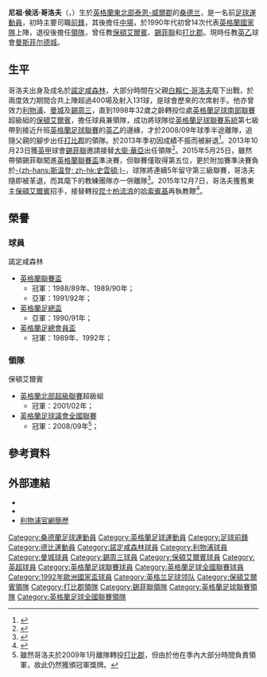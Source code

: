 {{noteTA|G1=足球|G2=FAcup|G3=EPL
|T=zh-hans:尼格尔·克拉夫; zh-hk:尼祖·哥洛夫;
|1=zh-hans:尼格尔; zh-hk:尼祖;
|2=zh-hans:克拉夫; zh-hk:哥洛夫;
|3=zh-hans:尼格尔·霍华德·克拉夫; zh-hk:尼祖·侯活·哥洛夫;
|4=zh-hans:布莱恩; zh-hk:白賴仁;
|5=zh-hans:大卫·威尔; zh-hk:大衛·華亞;
}}
{{Infobox football biography
| playername  = 尼祖·哥洛夫<br />''Nigel Clough''
| image = File:Nigel Clough.jpg
| image_size = 250px
| fullname = Nigel Howard Clough
| birth_date = {{birth date and age|1966|3|19|df=y}}<ref>{{cite news|url=https://www.independent.co.uk/news/people/profiles/nigel-clough-thickskinned-brutally-honest-who-does-he-take-after-2179645.html|title=Nigel Clough: Thick-skinned, brutally honest. Who does he take after?|date=9 January 2011|work=The Independent|location=London|first=Jon|last=Culley|accessdate=30 September 2013|archive-date=2015-09-25|archive-url=https://web.archive.org/web/20150925145429/http://www.independent.co.uk/news/people/profiles/nigel-clough-thickskinned-brutally-honest-who-does-he-take-after-2179645.html|dead-url=no}} Some sources such as his [http://www.liverpoolfc.com/history/past-players/nigel-clough Liverpool FC profile] {{webarchive|url=https://web.archive.org/web/20131003142645/http://www.liverpoolfc.com/history/past-players/nigel-clough |date=2013-10-03 }} indicate a 9 March 1966 birth date.</ref>
| birth_place = 英格蘭[[桑德兰|桑德兰]]
| height = {{height|ft=5|in=9}}
| position = [[前鋒_(足球)|前鋒]]、[[中場|中場]]
| currentclub = [[曼斯菲尔德城足球俱乐部|曼斯菲尔德城]] (領隊)
| youthyears1 = 1982–1984
| youthclubs1 = [[诺丁汉森林足球俱乐部|諾定咸森林]]             
| years1 = 1984–1993
| clubs1 = [[诺丁汉森林足球俱乐部|諾定咸森林]]             
| caps1 = 311
| goals1 = 101
| years2 = 1993–1996
| clubs2 = [[利物浦足球俱乐部|利物浦]]         
| caps2 = 39
| goals2 = 7
| years3 = 1996–1998
| clubs3 = [[曼彻斯特城足球俱乐部|曼城]]              
| caps3 = 39
| goals3 = 4
| years4 = 1996–1997
| clubs4 = → [[诺丁汉森林足球俱乐部|諾定咸森林]]                
| caps4 = 13
| goals4 = 1
| years5 = 1997
| clubs5 = → [[谢周三足球俱乐部|錫周三]]
| caps5 = 1
| goals5 = 0
| years6 = 1998–2006
| clubs6 = [[保顿艾尔宾足球俱乐部|保頓艾爾賓]]               
| caps6 = 227
| goals6 = 16
| totalcaps = 630
| totalgoals = 131
| nationalyears1 = 1986–1988
| nationalteam1 = [[英格蘭21歲以下足球代表隊|英格蘭U21]]
| nationalcaps1 = 15
| nationalgoals1 =3
| nationalyears2 = 1989–1993
| nationalteam2 = [[英格蘭足球代表隊|英格蘭]]
| nationalcaps2 = 14
| nationalgoals2 = 0
| nationalyears3 = 1990–1991
| nationalteam3 = [[英格蘭足球代表乙隊|英格蘭B隊]]
| nationalcaps3 = 3
| nationalgoals3 = 1
| manageryears1 = 1998–2009      
| managerclubs1 = [[保顿艾尔宾足球俱乐部|保頓艾爾賓]]
| manageryears2 = 2009–2013     
| managerclubs2 = [[德比郡足球俱乐部|打比郡]]
| manageryears3 = 2013–2015
| managerclubs3 = [[谢菲尔德联足球俱乐部|錫菲聯]]
| manageryears4 = 2015–2020
| managerclubs4 = [[保顿艾尔宾足球俱乐部|保頓艾爾賓]]
| manageryears5 = 2020–
| managerclubs5 =  [[曼斯菲尔德城足球俱乐部|曼斯菲尔德城]]
| pcupdate = 2011年10月26日 (三) 01:34 (UTC)
| ntupdate = 2011年10月26日 (三) 01:34 (UTC) 
}}
'''尼祖·侯活·哥洛夫'''（{{lang-en|'''Nigel Howard Clough'''}}，{{bd|1966年|3月19日|catidx=Clough, Nigel}}）生於[[英格蘭|英格蘭]][[東北英格蘭|東北部]][[泰恩-威爾郡|泰恩-威爾郡]]的[[桑德兰|桑德兰]]，是一名前[[足球|足球]][[運動員|運動員]]，初時主要司職[[前鋒_(足球)|前鋒]]，其後擔任[[中場|中場]]，於1990年代初曾14次代表[[英格蘭足球代表隊|英格蘭國家隊]]上陣，退役後擔任[[領隊_(足球)|領隊]]，曾任教[[保顿艾尔宾足球俱乐部|保頓艾爾賓]]、[[谢菲尔德联足球俱乐部|錫菲聯]]和[[德比郡足球俱乐部|打比郡]]。現時任教[[英格蘭足球乙級聯賽|英乙]]球會[[曼斯菲尔德城足球俱乐部|曼斯菲尔德城]]。

==生平==
哥洛夫出身及成名於[[诺丁汉森林足球俱乐部|諾定咸森林]]，大部分時間在父親[[布莱恩·克拉夫|白賴仁·哥洛夫]]麾下出戰，於兩度效力期間合共上陣超過400場及射入131球，是球會歷來的次席射手。他亦曾效力[[利物浦足球俱乐部|利物浦]]、[[曼彻斯特城足球俱乐部|曼城]]及[[谢周三足球俱乐部|錫周三]]，直到1998年32歲之齡轉投位處[[英格蘭足球南部聯賽|英格蘭足球南部聯賽]]超級組的[[保顿艾尔宾足球俱乐部|保頓艾爾賓]]，擔任球員兼領隊，成功將球隊從[[英格蘭足球聯賽系統|英格蘭足球聯賽系統]]第七級帶到接近升班[[英格蘭足球聯賽|英格蘭足球聯賽]]的[[英乙|英乙]]的邊緣，才於2008/09年球季半途離隊，追隨父親的腳步出任[[德比郡足球俱乐部|打比郡]]的領隊。於2013年季初因成績不振而被辭退<ref>{{citenews |language=en |url=http://www.bbc.co.uk/sport/0/football/24320051 |title=Nigel Clough: Derby County sack manager after defeat at Forest |work=''[[BBC_Sport|BBC Sport]]'' |date=2013-09-28 |accessdate=2013-10-24 |archive-date=2013-10-23 |archive-url=https://web.archive.org/web/20131023145802/http://www.bbc.co.uk/sport/0/football/24320051 |dead-url=no }}</ref>。2013年10月23日獲[[英甲|英甲]]球會[[谢菲尔德联足球俱乐部|錫菲聯]]邀請接替[[大衛·華亞|大衛·華亞]]出任領隊<ref>{{citenews |language=en |url=http://www.bbc.co.uk/sport/0/football/24628417 |title=Nigel Clough: Sheffield United appoint ex-Derby County boss |work=''[[BBC_Sport|BBC Sport]]'' |date=2013-10-23 |accessdate=2013-10-24 |archive-date=2013-10-24 |archive-url=https://web.archive.org/web/20131024025643/http://www.bbc.co.uk/sport/0/football/24628417 |dead-url=no }}</ref>。2015年5月25日，雖然帶領錫菲聯闖進[[英格蘭聯賽盃|英格蘭聯賽盃]]準決賽，但聯賽僅取得第五位，更於附加賽準決賽負於[[斯温登足球俱乐部|-{zh-hans:斯温登; zh-hk:史雲頓;}-]]，球隊將連續5年留守第三級聯賽，哥洛夫隨即被革退，而其麾下的教練團隊亦一併離隊<ref name="Nigel Clough">{{citenews |language = en |url = http://www.bbc.com/sport/0/football/32873951 |title = Nigel Clough: Sheffield United sack manager |work = ''[[BBC_Sport|BBC Sport]]'' |date = 2015-05-25 |accessdate = 2015-05-25 |archive-date = 2015-05-28 |archive-url = https://web.archive.org/web/20150528005047/http://www.bbc.com/sport/0/football/32873951 |dead-url = no }}</ref>。2015年12月7日，哥洛夫獲舊東主[[保顿艾尔宾足球俱乐部|保頓艾爾賓]]招手，接替轉投[[女王公园巡游者足球俱乐部|昆士柏流浪]]的[[吉米·弗洛伊德·哈塞尔巴因克|哈索賓基]]再執教鞭<ref name="Nigel Clough3">{{citenews |language=en |url=http://www.bbc.com/sport/0/football/35021858 |title=Nigel Clough: Burton Albion confirm former manager's return |work=''[[BBC_Sport|BBC Sport]]'' |date=2015-12-07 |accessdate=2015-12-07 |archive-date=2015-12-07 |archive-url=https://web.archive.org/web/20151207112358/http://www.bbc.com/sport/0/football/35021858 |dead-url=no }}</ref>。

==榮譽==
===球員===
;諾定咸森林
*[[英格蘭聯賽盃|英格蘭聯賽盃]]
**冠軍：1988/89年、1989/90年；
**亞軍：1991/92年；
*[[英格蘭足總盃|英格蘭足總盃]]
**亞軍：1990/91年；
*[[英格蘭足總會員盃|英格蘭足總會員盃]]
**冠軍：1989年、1992年；

===領隊===
;保頓艾爾賓
*[[英格蘭北部超級聯賽|英格蘭北部超級聯賽]]超級組
**冠軍：2001/02年；
*[[英格蘭足球議會全國聯賽|英格蘭足球議會全國聯賽]]
**冠軍：2008/09年<ref>雖然哥洛夫於2009年1月離隊轉投[[德比郡足球俱乐部|打比郡]]，但由於他在季內大部分時間負責領軍，故此仍然獲頒冠軍獎牌。</ref>；

==參考資料==
{{reflist}}

==外部連結==
*{{soccerbase|id=1524|name=尼祖·哥洛夫}}
*{{soccerbase (manager)|id=2142|name=尼祖·哥洛夫}}
*[https://web.archive.org/web/20120116013016/http://www.liverpoolfc.tv/history/past-players/nigel-clough 利物浦官網簡歷]

{{打比郡領隊}}

{{DEFAULTSORT:Clough, Nigel}}
[[Category:桑德蘭足球運動員|Category:桑德蘭足球運動員]]
[[Category:英格蘭足球運動員|Category:英格蘭足球運動員]]
[[Category:足球前鋒|Category:足球前鋒]]
[[Category:德比運動員|Category:德比運動員]]
[[Category:諾定咸森林球員|Category:諾定咸森林球員]]
[[Category:利物浦球員|Category:利物浦球員]]
[[Category:曼城球員|Category:曼城球員]]
[[Category:錫周三球員|Category:錫周三球員]]
[[Category:保頓艾爾賓球員|Category:保頓艾爾賓球員]]
[[Category:英超球員|Category:英超球員]]
[[Category:英格蘭足球聯賽球員|Category:英格蘭足球聯賽球員]]
[[Category:英格蘭足球全國聯賽球員|Category:英格蘭足球全國聯賽球員]]
[[Category:1992年歐洲國家盃球員|Category:1992年歐洲國家盃球員]]
[[Category:英格兰足球领队|Category:英格兰足球领队]]
[[Category:保頓艾爾賓領隊|Category:保頓艾爾賓領隊]]
[[Category:打比郡領隊|Category:打比郡領隊]]
[[Category:錫菲聯領隊|Category:錫菲聯領隊]]
[[Category:英格蘭足球聯賽領隊|Category:英格蘭足球聯賽領隊]]
[[Category:英格蘭足球全國聯賽領隊|Category:英格蘭足球全國聯賽領隊]]